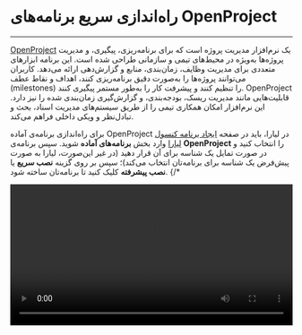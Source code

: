 

<Layout>
<Head>
<title>مستندات راه‌اندازی سریع برنامه‌های OpenProject - لیارا</title>
</Head>

# راه‌اندازی سریع برنامه‌های OpenProject
<hr className="mb-2" />

<a href="https://www.openproject.org/" className="text-[#2196f3] ">OpenProject</a>  یک نرم‌افزار مدیریت پروژه است که برای برنامه‌ریزی، پیگیری، و مدیریت پروژه‌ها به‌ویژه در محیط‌های تیمی و سازمانی طراحی شده است. این برنامه ابزارهای متعددی برای مدیریت وظایف، زمان‌بندی، منابع و گزارش‌دهی ارائه می‌دهد. کاربران می‌توانند پروژه‌ها را به‌صورت دقیق برنامه‌ریزی کنند، اهداف و نقاط عطف (milestones) را تنظیم کنند و پیشرفت کار را به‌طور مستمر پیگیری کنند. 
OpenProject قابلیت‌هایی مانند مدیریت ریسک، بودجه‌بندی، و گزارش‌گیری زمان‌بندی شده را نیز دارد. این نرم‌افزار امکان همکاری تیمی را از طریق سیستم‌های مدیریت اسناد، بحث و تبادل‌نظر و ویکی داخلی فراهم می‌کند.
<div className="h-4" />

برای راه‌اندازی برنامه‌ی آماده OpenProject در لیارا، باید در صفحه <a href="https://console.liara.ir/apps/create" className="text-[#2196f3] ">ایجاد برنامه‌ کنسول لیارا</a> وارد بخش <b>برنامه‌های آماده</b> شوید.
سپس برنامه‌ی <b>OpenProject</b> 
را انتخاب کنید و در صورت تمایل یک شناسه برای آن قرار دهید (در غیر این‌صورت، لیارا به صورت پیش‌فرض یک شناسه برای برنامه‌تان انتخاب می‌کند)؛ سپس بر روی گزینه **نصب سریع** یا **نصب پیشرفته** کلیک کنید تا برنامه‌تان ساخته شود.
  {/* <div className="h-2" />
  <video
  src="https://files.liara.ir/liara/docs/OpenProject.mp4"
  controls="controls"
  className="block w-full"
  width="100%"
  />
  <br /> */}

پس از ساخته شدن برنامه، می‌توانید در صفحه <a href="https://console.liara.ir/apps" className="text-[#2196f3] ">پلتفرم</a>، برنامه خود را بررسی کنید. برای نصب دلخواه و انتخاب نسخه مدنظرتان یا انتخاب dockerimage ، باید از گزینه **نصب پیشرفته** یا <a href="/one-click-apps/liara-compose/about/" className="text-[#2196f3]">Liara Compose</a> استفاده کنید. 

<Section id="see-also" title="همچنین بخوانید:" />

<div className='h-2' />
<div className="grid md:grid-cols-1 gap-4">
            {[
      {
        title: "تغییر نسخه‌ی برنامه مستقر شده",
        link: "/one-click-apps/openproject/how-tos/choose-version"
      },
  ].map(item =>
    <Link href={item.link}>
    <Card className="flex cursor-pointer w-full items-center justify-between">
        <div className="flex items-center gap-3">
        <h4>
            {item.title}
        </h4>
        </div>
        <GoArrowLeft className="ml-1" />
    </Card>
    </Link>
            )}
</div>


</Layout>